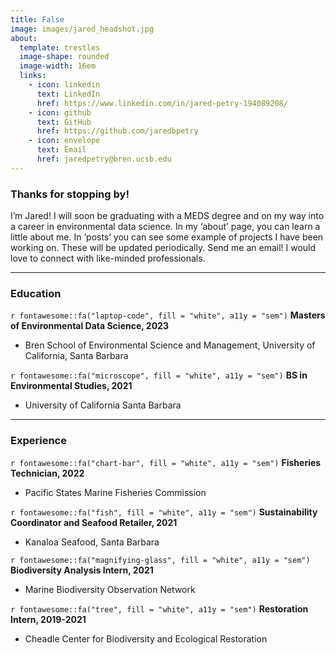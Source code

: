 ```yaml
---
title: False
image: images/jared_headshot.jpg
about:
  template: trestles
  image-shape: rounded
  image-width: 16em
  links: 
    - icon: linkedin
      text: LinkedIn
      href: https://www.linkedin.com/in/jared-petry-194089208/
    - icon: github
      text: GitHub
      href: https://github.com/jaredbpetry
    - icon: envelope
      text: Email
      href: jaredpetry@bren.ucsb.edu
---
```


### Thanks for stopping by!
I'm Jared!  I will soon be graduating with a MEDS degree and on my way into a career in environmental data science.  In my 'about' page, you can learn a little about me.  In 'posts' you can see some example of projects I have been working on.  These will be updated periodically.  Send me an email!  I would love to connect with like-minded professionals.

---------------------------------------------------

### Education


<div class="topbr">
<p class="custom-subtitle">`r fontawesome::fa("laptop-code", fill = "white", a11y = "sem")` **Masters of Environmental Data Science, 2023**</p>  
<p class="custom-subtitle2"> - Bren School of Environmental Science and Management, University of California, Santa Barbara</p>

<p class="custom-subtitle">`r fontawesome::fa("microscope", fill = "white", a11y = "sem")` **BS in Environmental Studies, 2021**</p>  
<p class="custom-subtitle2"> - University of California Santa Barbara</p>
</div>

----------------------------------------------------

### Experience

<div class="topbr">
<p class="custom-subtitle">`r fontawesome::fa("chart-bar", fill = "white", a11y = "sem")` **Fisheries Technician, 2022**</p>  

<p class="custom-subtitle2"> - Pacific States Marine Fisheries Commission</p>  

<p class="custom-subtitle">`r fontawesome::fa("fish", fill = "white", a11y = "sem")` **Sustainability Coordinator and Seafood Retailer, 2021**</p>    

<p class="custom-subtitle2"> - Kanaloa Seafood, Santa Barbara</p>
</div>

<div class="topbr">
<p class="custom-subtitle">`r fontawesome::fa("magnifying-glass", fill = "white", a11y = "sem")` **Biodiversity Analysis Intern, 2021**</p>  

<p class="custom-subtitle2"> - Marine Biodiversity Observation Network</p>  

<p class="custom-subtitle">`r fontawesome::fa("tree", fill = "white", a11y = "sem")` **Restoration Intern, 2019-2021**</p>    

<p class="custom-subtitle2"> - Cheadle Center for Biodiversity and Ecological Restoration</p>
</div>










